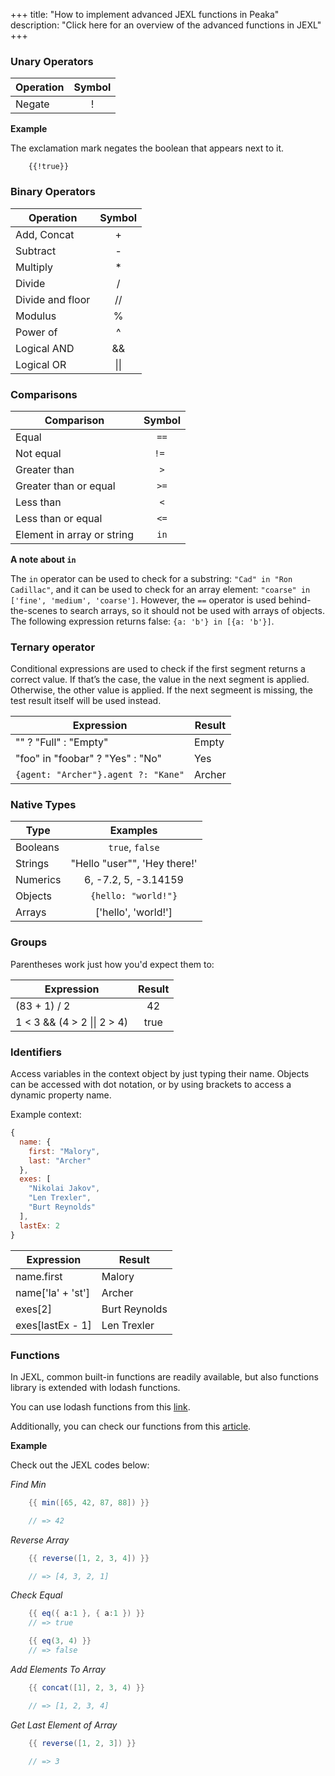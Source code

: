 +++
title: "How to implement advanced JEXL functions in Peaka"
description: "Click here for an overview of the advanced functions in JEXL"
+++

### Unary Operators

| Operation | Symbol |
| --------- | :----: |
| Negate    |   !    |

**Example**

The exclamation mark negates the boolean that appears next to it.

```
    {{!true}}
```

### Binary Operators

| Operation        |    Symbol    |
| ---------------- | :----------: |
| Add, Concat      |      +       |
| Subtract         |      -       |
| Multiply         |      \*      |
| Divide           |      /       |
| Divide and floor |      //      |
| Modulus          |      %       |
| Power of         |      ^       |
| Logical AND      |      &&      |
| Logical OR       | &#124;&#124; |

### Comparisons

| Comparison                 | Symbol |
| -------------------------- | :----: |
| Equal                      |  `==`  |
| Not equal                  | `!= `  |
| Greater than               |  `>`   |
| Greater than or equal      |  `>=`  |
| Less than                  |  `<`   |
| Less than or equal         |  `<=`  |
| Element in array or string |  `in`  |

**A note about `in`**

The `in` operator can be used to check for a substring:
`"Cad" in "Ron Cadillac"`, and it can be used to check for an array element:
`"coarse" in ['fine', 'medium', 'coarse']`. However, the `==` operator is used
behind-the-scenes to search arrays, so it should not be used with arrays of
objects. The following expression returns false: `{a: 'b'} in [{a: 'b'}]`.

### Ternary operator

Conditional expressions are used to check if the first segment returns a correct value. If that’s the case, the value in the next segment is applied. Otherwise, the other value is applied. If the next segmeent is missing, the test result itself will be used instead.

| Expression                          | Result |
| ----------------------------------- | ------ |
| "" ? "Full" : "Empty"               | Empty  |
| "foo" in "foobar" ? "Yes" : "No"    | Yes    |
| `{agent: "Archer"}.agent ?: "Kane"` | Archer |

### Native Types

| Type     |            Examples            |
| -------- | :----------------------------: |
| Booleans |        `true`, `false`         |
| Strings  | "Hello \"user\"", 'Hey there!' |
| Numerics |      6, -7.2, 5, -3.14159      |
| Objects  |      `{hello: "world!"}`       |
| Arrays   |      ['hello', 'world!']       |

### Groups

Parentheses work just how you'd expect them to:

| Expression                          | Result |
| ----------------------------------- | :----: |
| (83 + 1) / 2                        |   42   |
| 1 < 3 && (4 > 2 &#124;&#124; 2 > 4) |  true  |

### Identifiers

Access variables in the context object by just typing their name. Objects can
be accessed with dot notation, or by using brackets to access a dynamic
property name.

Example context:

```javascript
{
  name: {
    first: "Malory",
    last: "Archer"
  },
  exes: [
    "Nikolai Jakov",
    "Len Trexler",
    "Burt Reynolds"
  ],
  lastEx: 2
}
```

| Expression        | Result        |
| ----------------- | ------------- |
| name.first        | Malory        |
| name['la' + 'st'] | Archer        |
| exes[2]           | Burt Reynolds |
| exes[lastEx - 1]  | Len Trexler   |

### Functions

In JEXL, common built-in functions are readily available, but also functions library is extended with lodash functions.

You can use lodash functions from this [link](https://lodash.com/docs/4.17.15).

Additionally, you can check our functions from this [article](https://www.peaka.com/docs/jexl/built-in-functions).

**Example**

Check out the JEXL codes below:

_Find Min_

```java
    {{ min([65, 42, 87, 88]) }}

    // => 42
```

_Reverse Array_

```java
    {{ reverse([1, 2, 3, 4]) }}

    // => [4, 3, 2, 1]
```

_Check Equal_

```java
    {{ eq({ a:1 }, { a:1 }) }}
    // => true

    {{ eq(3, 4) }}
    // => false
```

_Add Elements To Array_

```java
    {{ concat([1], 2, 3, 4) }}

    // => [1, 2, 3, 4]
```

_Get Last Element of Array_

```java
    {{ reverse([1, 2, 3]) }}

    // => 3
```
